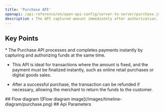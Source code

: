 ```yaml
---
title: 'Purchase API'
openapi: /api-reference/en/open-api-config/server-to-server/purchase.json POST /api/v1/server-to-server-interface/payment
description : The API captured amount immediately after authorization.
---
```

## Key Points
<Info>
  * The Purchase API processes and completes payments instantly by capturing and authorizing funds at the same time.

  * This API is ideal for transactions where the amount is fixed, and the payment must be finalized instantly, such as online retail purchases or digital goods sales.

  * After a successful purchase, the transaction can be refunded if necessary, allowing the merchant to return the funds to the customer.
</Info>
## Flow diagram
![Flow diagram image](/images/timeline-diagram/purchase.png)
## Api Parameters